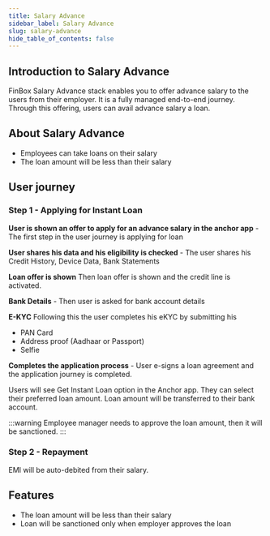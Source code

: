 ```yaml
---
title: Salary Advance
sidebar_label: Salary Advance
slug: salary-advance
hide_table_of_contents: false
---
```



## Introduction to Salary Advance

FinBox Salary Advance stack enables you to offer advance salary to the users from their employer. It is a fully managed end-to-end journey. Through this offering, users can avail advance salary a loan.

## About Salary Advance

* Employees can take loans on their salary
* The loan amount will be less than their salary

## User journey

### Step 1 - Applying for Instant Loan

**User is shown an offer to apply for an advance salary in the anchor app** - The first step in the user journey is applying for loan 

**User shares his data and his eligibility is checked** - The user shares his Credit History, Device Data, Bank Statements

**Loan offer is shown** Then loan offer is shown and the credit line is activated.

**Bank Details** - Then user is asked for bank account details

**E-KYC**
Following this the user completes his eKYC by submitting his 
* PAN Card
* Address proof  (Aadhaar or Passport)
* Selfie 

**Completes the application process** - User e-signs a loan agreement and the application journey is completed.

Users will see Get Instant Loan option in the Anchor app. They can select their preferred loan amount. Loan amount will be transferred to their bank account. 

:::warning Employee manager needs to approve the loan amount, then it will be sanctioned.
:::

### Step 2 - Repayment

EMI will be auto-debited from their salary.

## Features

* The loan amount will be less than their salary
* Loan will be sanctioned only when employer approves the loan


